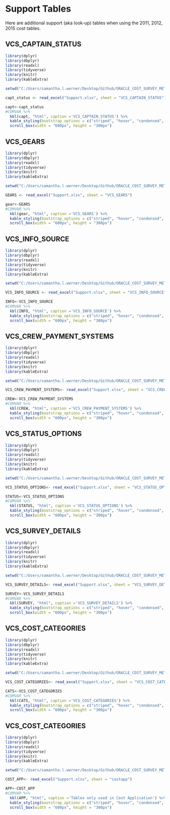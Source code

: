 
# Support Tables

Here are additional support (aka look-up) tables when using the 2011, 2012, 2015 cost tables. 


## VCS_CAPTAIN_STATUS

```r
library(dplyr)
library(dbplyr)
library(readxl)
library(tidyverse)
library(knitr)
library(kableExtra)

setwd("C:/Users/samantha.l.werner/Desktop/Github/ORACLE_COST_SURVEY_METADATA/ORACLE_COST_SURVEY_METADATA/data")

capt_status <- read_excel("Support.xlsx", sheet = "VCS_CAPTAIN_STATUS") 

capt<-capt_status
#COMVAR %>%
  kbl(capt, "html", caption ='VCS_CAPTAIN_STATUS') %>%
  kable_styling(bootstrap_options = c("striped", "hover", "condensed", full_width=F)) %>%
  scroll_box(width = "600px", height = "300px")
```

## VCS_GEARS

```r
library(dplyr)
library(dbplyr)
library(readxl)
library(tidyverse)
library(knitr)
library(kableExtra)

setwd("C:/Users/samantha.l.werner/Desktop/Github/ORACLE_COST_SURVEY_METADATA/ORACLE_COST_SURVEY_METADATA/data")

GEARS <- read_excel("Support.xlsx", sheet = "VCS_GEARS") 

gear<-GEARS
#COMVAR %>%
  kbl(gear, "html", caption ='VCS_GEARS') %>%
  kable_styling(bootstrap_options = c("striped", "hover", "condensed", full_width=F)) %>%
  scroll_box(width = "600px", height = "300px")
```



## VCS_INFO_SOURCE

```r
library(dplyr)
library(dbplyr)
library(readxl)
library(tidyverse)
library(knitr)
library(kableExtra)

setwd("C:/Users/samantha.l.werner/Desktop/Github/ORACLE_COST_SURVEY_METADATA/ORACLE_COST_SURVEY_METADATA/data")

VCS_INFO_SOURCE <- read_excel("Support.xlsx", sheet = "VCS_INFO_SOURCE") 

INFO<-VCS_INFO_SOURCE
#COMVAR %>%
  kbl(INFO, "html", caption ='VCS_INFO_SOURCE') %>%
  kable_styling(bootstrap_options = c("striped", "hover", "condensed", full_width=F)) %>%
  scroll_box(width = "600px", height = "300px")
```
## VCS_CREW_PAYMENT_SYSTEMS

```r
library(dplyr)
library(dbplyr)
library(readxl)
library(tidyverse)
library(knitr)
library(kableExtra)

setwd("C:/Users/samantha.l.werner/Desktop/Github/ORACLE_COST_SURVEY_METADATA/ORACLE_COST_SURVEY_METADATA/data")

VCS_CREW_PAYMENT_SYSTEMS<- read_excel("Support.xlsx", sheet = "VCS_CREW_PAYMENT_SYSTEMS") 

CREW<-VCS_CREW_PAYMENT_SYSTEMS
#COMVAR %>%
  kbl(CREW, "html", caption ='VCS_CREW_PAYMENT_SYSTEMS') %>%
  kable_styling(bootstrap_options = c("striped", "hover", "condensed", full_width=F)) %>%
  scroll_box(width = "600px", height = "300px")
```

## VCS_STATUS_OPTIONS

```r
library(dplyr)
library(dbplyr)
library(readxl)
library(tidyverse)
library(knitr)
library(kableExtra)

setwd("C:/Users/samantha.l.werner/Desktop/Github/ORACLE_COST_SURVEY_METADATA/ORACLE_COST_SURVEY_METADATA/data")

VCS_STATUS_OPTIONS<- read_excel("Support.xlsx", sheet = "VCS_STATUS_OPTIONS") 

STATUS<-VCS_STATUS_OPTIONS
#COMVAR %>%
  kbl(STATUS, "html", caption ='VCS_STATUS_OPTIONS') %>%
  kable_styling(bootstrap_options = c("striped", "hover", "condensed", full_width=F)) %>%
  scroll_box(width = "600px", height = "300px")
```


## VCS_SURVEY_DETAILS

```r
library(dplyr)
library(dbplyr)
library(readxl)
library(tidyverse)
library(knitr)
library(kableExtra)

setwd("C:/Users/samantha.l.werner/Desktop/Github/ORACLE_COST_SURVEY_METADATA/ORACLE_COST_SURVEY_METADATA/data")

VCS_SURVEY_DETAILS<- read_excel("Support.xlsx", sheet = "VCS_SURVEY_DETAILS") 

SURVEY<-VCS_SURVEY_DETAILS
#COMVAR %>%
  kbl(SURVEY, "html", caption ='VCS_SURVEY_DETAILS') %>%
  kable_styling(bootstrap_options = c("striped", "hover", "condensed", full_width=F)) %>%
  scroll_box(width = "600px", height = "300px")
```




## VCS_COST_CATEGORIES

```r
library(dplyr)
library(dbplyr)
library(readxl)
library(tidyverse)
library(knitr)
library(kableExtra)

setwd("C:/Users/samantha.l.werner/Desktop/Github/ORACLE_COST_SURVEY_METADATA/ORACLE_COST_SURVEY_METADATA/data")

VCS_COST_CATEGORIES<- read_excel("Support.xlsx", sheet = "VCS_COST_CATEGORIES") 

CATS<-VCS_COST_CATEGORIES
#COMVAR %>%
  kbl(CATS, "html", caption ='VCS_COST_CATEGORIES') %>%
  kable_styling(bootstrap_options = c("striped", "hover", "condensed", full_width=F)) %>%
  scroll_box(width = "600px", height = "300px")
```


## VCS_COST_CATEGORIES

```r
library(dplyr)
library(dbplyr)
library(readxl)
library(tidyverse)
library(knitr)
library(kableExtra)

setwd("C:/Users/samantha.l.werner/Desktop/Github/ORACLE_COST_SURVEY_METADATA/ORACLE_COST_SURVEY_METADATA/data")

COST_APP<- read_excel("Support.xlsx", sheet = "costapp") 

APP<-COST_APP
#COMVAR %>%
  kbl(APP, "html", caption ='Tables only used in Cost Application') %>%
  kable_styling(bootstrap_options = c("striped", "hover", "condensed", full_width=F)) %>%
  scroll_box(width = "600px", height = "300px")
```





















































